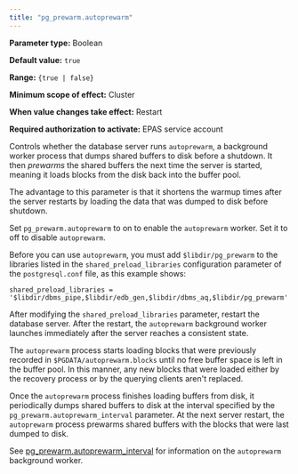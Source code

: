 ```yaml
---
title: "pg_prewarm.autoprewarm"
---
```


<div id="pg_prewarm_autoprewarm" class="registered_link"></div>

**Parameter type:** Boolean

**Default value:** `true`

**Range:** `{true | false}`

**Minimum scope of effect:** Cluster

**When value changes take effect:** Restart

**Required authorization to activate:** EPAS service account

Controls whether the database server runs `autoprewarm`, a background worker process that dumps shared buffers to disk before a shutdown. It then *prewarms* the shared buffers the next time the server is started, meaning it loads blocks from the disk back into the buffer pool.

The advantage to this parameter is that it shortens the warmup times after the server restarts by loading the data that was dumped to disk before shutdown.

Set `pg_prewarm.autoprewarm` to on to enable the `autoprewarm` worker. Set it to off to disable `autoprewarm`. 

Before you can use `autoprewarm`, you must add `$libdir/pg_prewarm` to the libraries listed in the `shared_preload_libraries` configuration parameter of the `postgresql.conf` file, as this example shows:

```text
shared_preload_libraries = '$libdir/dbms_pipe,$libdir/edb_gen,$libdir/dbms_aq,$libdir/pg_prewarm'
```

After modifying the `shared_preload_libraries` parameter, restart the database server. After the restart, the `autoprewarm` background worker launches immediately after the server reaches a consistent state.

The `autoprewarm` process starts loading blocks that were previously recorded in `$PGDATA/autoprewarm.blocks` until no free buffer space is left in the buffer pool. In this manner, any new blocks that were loaded either by the recovery process or by the querying clients aren't replaced.

Once the `autoprewarm` process finishes loading buffers from disk, it periodically dumps shared buffers to disk at the interval specified by the `pg_prewarm.autoprewarm_interval` parameter. At the next server restart, the `autoprewarm` process prewarms shared buffers with the blocks that were last dumped to disk.

See [pg_prewarm.autoprewarm_interval](17_pg_prewarm.autoprewarm_interval/#pg_prewarm_autoprewarm_interval) for information on the `autoprewarm` background worker. 
